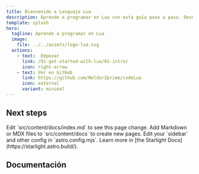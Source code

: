 ```yaml
---
title: Bienvenido a Lenguaje Lua
description: Aprende a programar en Lua con esta guía paso a paso. Desde los conceptos básicos hasta la creación de tus propios programas.
template: splash
hero:
  tagline: Aprende a programar en Lua
  image:
    file: ../../assets/logo-lua.svg
  actions:
    - text:	 Empezar
      link: /01-get-started-with-lua/01-intro/
      icon: right-arrow
    - text: Ver en GitHub
      link: https://github.com/NoldorZprime/codeLua
      icon: external
      variant: minimal
---
```



## Next steps

<CardGrid stagger>
	<Card title="Update content" icon="pencil">
		Edit `src/content/docs/index.md` to see this page change.
	</Card>
	<Card title="Add new content" icon="add-document">
		Add Markdown or MDX files to `src/content/docs` to create new pages.
	</Card>
	<Card title="Configure your site" icon="setting">
		Edit your `sidebar` and other config in `astro.config.mjs`.
	</Card>
	<Card title="Read the docs" icon="open-book">
		Learn more in [the Starlight Docs](https://starlight.astro.build/).
	</Card>
</CardGrid>


## Documentación

<Card title='Temario de la guia' icon='open-book'>
	<AllDocs />
</Card>

